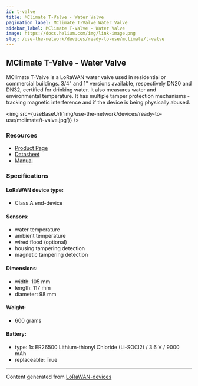 ```yaml
---
id: t-valve
title: MClimate T-Valve - Water Valve
pagination_label: MClimate T-Valve Water Valve
sidebar_label: MClimate T-Valve - Water Valve
image: https://docs.helium.com/img/link-image.png
slug: /use-the-network/devices/ready-to-use/mclimate/t-valve
---
```



## MClimate T-Valve - Water Valve

MClimate T-Valve is a LoRaWAN water valve used in residential or commercial buildings. 3/4" and 1"
versions available, respectively DN20 and DN32, certified for drinking water. It also measures water
and environmental temperature. It has multiple tamper protection mechanisms - tracking magnetic
interference and if the device is being physically abused.

<img src={useBaseUrl('img/use-the-network/devices/ready-to-use/mclimate/t-valve.jpg')} />

### Resources

- [Product Page](https://mclimate.eu/products/mclimate-t-valve)
- [Datasheet](https://3008755228-files.gitbook.io/~/files/v0/b/gitbook-x-prod.appspot.com/o/spaces%2F-McDr-jr9h3qA888r1Yp%2Fuploads%2FoOu86UF0iS55izKH2B7r%2FMClimate-T-Valve-LoRaWAN-Datasheet-en.pdf?alt=media&token=749e02ef-5852-4b41-bbdb-744ea32797ea)
- [Manual](https://d2j4gdpjmxjmy3.cloudfront.net/v2/22667/contents/B0Ow5RQ90iIEziS8/T-Valve-LoRaWAN-Manual.pdf)

### Specifications

#### LoRaWAN device type:

- Class A end-device

#### Sensors:

- water temperature
- ambient temperature
- wired flood (optional)
- housing tampering detection
- magnetic tampering detection

#### Dimensions:

- width: 105 mm
- length: 117 mm
- diameter: 98 mm

#### Weight:

- 600 grams

#### Battery:

- type: 1x ER26500 Lithium-thionyl Chloride (Li-SOCl2) / 3.6 V / 9000 mAh
- replaceable: True

---

Content generated from [LoRaWAN-devices](https://github.com/TheThingsNetwork/lorawan-devices)
